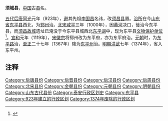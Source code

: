 '''须城县'''，[[中国|中国]]古[[县|县]]名。

[[五代|五代]][[后唐|后唐]][[同光|同光]]元年（923年），[[避讳|避]]其先祖[[李国昌|李国昌]]名讳，改[[须昌县|须昌县]]置。[[治所|治所]]在今[[山东省|山东省]][[东平县|东平县]]西北，为[[鄆州|郓州]]治。[[北宋|北宋]][[咸平|咸平]]三年（1000年），因[[黄河|黄河]]决口，徙治今东平县，而[[须昌故城|须昌故城]]遗址已淹没于今东平县城西北[[东平湖|东平湖]]中，现为东平县[[文物保护单位|文物保护单位]]<ref>{{Cite web|url=http://wsdp.sddp.net/lmlj/lsgjwj.asp?recno=262|title=须昌故城|accessdate=2014-04-21|author=李晓霞|date=|work=|publisher=东平信息港|language=Zh-hans|deadurl=yes|archiveurl=https://web.archive.org/web/20140423063116/http://wsdp.sddp.net/lmlj/lsgjwj.asp?recno=262|archivedate=2014-04-23}}</ref>。[[宣和_(北宋)|宣和]]元年（1119年），[[宋徽宗|宋徽宗]]将郓州改为东平府，亦为东平府治。[[元朝|元朝]]时，为[[东平路|东平路]]治，[[至正|至正]]二十七年（1367年）降为[[东平州|东平州]]治。[[明朝|明朝]][[洪武|洪武]]七年（1374年），省入东平州。 

== 注释 ==

<references/>

{{山东行政区划小作品}}
{{DEFAULTSORT:X}}
[[Category:后唐县份|Category:后唐县份]]
[[Category:后晋县份|Category:后晋县份]]
[[Category:后汉县份|Category:后汉县份]]
[[Category:后周县份|Category:后周县份]]
[[Category:北宋县份|Category:北宋县份]]
[[Category:金朝县份|Category:金朝县份]]
[[Category:元朝县份|Category:元朝县份]]
[[Category:明朝县份|Category:明朝县份]]
[[Category:山东古代县份|Category:山东古代县份]]
[[Category:泰安行政区划史|Category:泰安行政区划史]]
[[Category:东平县|Category:东平县]]
[[Category:923年建立的行政区划|Category:923年建立的行政区划]]
[[Category:1374年废除的行政区划|Category:1374年废除的行政区划]]